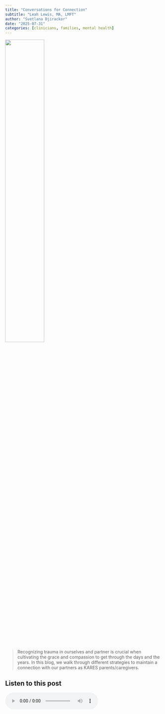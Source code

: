 ```yaml
---
title: "Conversations for Connection"
subtitle: "Leah Lewis, MA, LMFT"
author: "Svetlana Djirackor"
date: "2025-07-31"
categories: [clinicians, families, mental health]
---
```


![](../figures/convo_connection.png){width=50% fig-align="center"}

>
Recognizing trauma in ourselves and partner is crucial when cultivating the grace and compassion to get through the days and the years. In this blog, we walk through different strategies to maintain a connection with our partners as KARES parents/caregivers.

## Listen to this post

<audio controls>
  <source src="../../audio/convo_connection/convo_connection.mp3" type="audio/mpeg">
  Your browser does not support the audio element.
</audio>

## Important note:
Trauma is defined as a “deeply distressing or disturbing experience”. In this case, it is important to acknowledge that trauma is likely the lens through which we have experiences of parenting a child with a RARE diagnosis. This blog does not dispute or diminish the love and appreciation for our KARES children; instead, it holds this as a truth _and_ recognizes the challenges that parents/caregivers may face. Read on to understand the nuances in this topic.


## People Can Experience Trauma Differently… and that’s ok
Two people can go through the same event but experience it in different ways. This can be a source of frustration in relationships when we don’t understand the differences in how our partner experienced something versus how we experienced _the same_ event. 

Recognizing that we process things differently and identifying how we and our partners respond in different situations can increase our compassion and understanding of one another’s responses. This would mean, both our and our partners’ reactions would no longer be taken personally. 

Below is a range of how we experience parenting our KARES children. Can you relate to any of these?

- **Mood**
Exhaustion, confusion, feeling like “in a fog”, irritability, anxiety, anger, agitation, sadness, numbness, guilt, grief, dissociation, tearfulness, overwhelm, detached, helplessness

- **Behaviors**
Hyper-vigilance, blunted affect, snaps or angers quickly, zones out or checks out, overly attempting to fix or control, forgetting things, use unhealthy ways to “cope”, distancing, smothering, avoidance of triggers, social withdrawal

- **Physical**
Sleeplessness or insomnia, mysterious aches and pains, frequently sick, stomach issues, headaches, intense startle, tightness in chest (panic), flashbacks, sudden weight loss or gain

Be sure to check in with each other and yourself so that you can take care of yourselves before caring for everyone else

>
Before I could release
>
The weight of my sadness
>
And pain, I first had to 
>
honor its existence
>
--- _Yung Pueblo_
>

So what do we do when we see these trauma responses in ourselves?

## Tips for Self-Care and Regulation

![](../figures/self_care.png){width=40% fig-align="center"}

#### Consciously prioritize yourself and your relationship. 
We can get hyperfocused on our children. Intentionally take a step away from the busy household/schedule and take time to take care of each other. “Put the oxygen mask on yourself before your children” – this ensures you are well equipped to take care of everyone else who needs your support.

#### Recognize that what you might be experiencing at times is a cycle of grief. 
When we have a child with a diagnosis, we can look at parenting through the lens of grief which is not a linear process – can include anger, negotiation, acceptance etc.

#### Develop a self-care routine that is non-negotiable. 
Turn to the things you know that work or look for ideas online, social media etc.

#### Ensure that in your relationship, self-care is supported and encouraged
Make supporting your own and one another’s needs an absolute baseline for survival! 

#### If the stress threshold has been surpassed, encourage extra self-care or seek professional support (individual or couple)

Be kind to yourself, knowing that there will be times when you are on top of your self-care routine and other times when life just prevents it from happening. The important thing is to _have_ a self-care strategy set up so you can access them as needed.

## The Tools for Tough Times
![](../figures/tools.png){width=30% fig-align="center"}

-	You and your partner are allies. Turn towards each other rather than away. I am here for you, I value you, we are getting through this. Team Us!

-	Attune: checking in with one another. 

-	Recognize when stress from your parenting journey is being taken out on your partner and be able to speak about that with one another

-	Find and connect with your tribe beyond the relationship (friends, neighbors, church, support groups etc). Our partner can’t be everything for us. When we expect that, we can often get let down because it is an unrealistic expectation for our partner. Tapping into our larger community can help a lot with this.

>
## The Divine Pause:
>
When you start feeling in your body that you are feeling triggered by whatever is going on, take a second to regulate, breathe and remember you have choices and options about how you want to _respond_ rather than _react_.

## Fighting Fair: Techniques to Cool the Flames

![](../figures/fight_fair.png){width=40% fig-align="center"}

When you and your partner are already in a situation that is causing conflict between the two of you, using techniques to fight fair can create an environment where you can air your grievances but still be respectful of each other’s emotions.

-	Make sure your start-up is soft rather than harsh

-	Listen to your partner by reflecting and asking clarifying questions

-	Learn to use repair attempts

-	Monitor your physiology during tense discussions

-	Know that a compromise is likely necessary

-	Become more tolerant of each other’s imperfections and limitations

-	Remember, no one is right. There are always two subjective sides.

### With this mindset, here are some tips on how you can express yourself in difficult conversations

![](../figures/convo.png){width=30% fig-align="center"}

-	Complain don’t’ blame, watch for contempt, criticism: Remember “I feel” and “I need”. Good old “I statements”.

-	Describe what is happening without your evaluation of it

-	Be clear and positive about what you need

-	Be polite

-	Be appreciative

-	Don’t store things up

-	Notice when you or your partner is getting flooded and have an agreed-upon exit for soothing self or each other. Example: “I can see you are starting to shut down, should we take a break and come back to this later?”

Here are some ways you can soothe yourself when feeling flooded 

-	Change Environment; go outside, move into a different room, etc

-	[Box Breathing](../caregivers_mh/caregivers_mental_health.qmd) 

-	Use senses to come back into body

-	Use a meditation app and find a 5 minute one 

-	Do a quick stretch

-	Cuddle a pet

-	Splash face with cold water or submerge hands in ice water

-	Progressive muscle tightening and relaxation

-	Laugh – watch a favorite funny thing e.g., comedy skits on YouTube or a feel-good show

-	Feel it and let it move through you and away without pushing it away or grasping e.g., clouds in the sky technique – can’t control what clouds do, but you can watch them and let them pass you by. Apply this same concept to the situation

-	Mix and match the above

### Accept Bids of Repair

![](../figures/repair.png){width=40% fig-align="center"}

-	Fights and tension are going to happen. Consider if it is something that needs to be discussed further and go through the steps of fighting fair.

-	Be _aware_ of the ways you personally keep a fight going, such as stonewalling, silent treatment etc

-	Be willing to make the repair through sincere apology, reflecting your understanding of your partner’s grievance, humor, touch

-	Be willing to accept the attempt of repair without dragging it back into the trenches even if you are still a little annoyed. _Accept influence_ rather than digging into your point.

## Building Lasting Connection
![](../figures/lasting_connection.png){width=30% fig-align="center"}

-	Nurture Fondness and admiration: maintain and cultivate respect for each other and acknowledge and honor one another’s worth and strengths and talk about them

-	We have a choice in what we see and amplify in our relationship. Appreciation and gratitude: see what is good and say it! Don’t hold back from acknowledging the good because you are still mad about the “bad”.

-	Make micro-moments of connection happen every day. How can you show that you’re giving extra attention to your partner even in simple acts of kindness?

-	Find an agreed upon time each week to have a check-in. Should be timed and have an agenda to discuss and problem-solve and stay on track. At the end of the time, have something pleasant planned – can be small and symbolic

-	Get creative about touch, intimacy, pleasure, beyond sex 

-	Try to find the moments of connection and pleasure even when the timing is difficult.

-	Remembering and seeing one another as an individual and partner, not just a parent. What is attractive, cute, sensual, sexy, funny, unique, playful that makes your relationship special? Keep that in focus.

-	As much as it will occupy you, don’t let the diagnosis and day to day grind take away what is essential about you and your connection with one another

-	Mindfulness above all … seek calm and meaning in the moment together rather than rushing to distract or tune out

-	No one is a mindreader but also: see the need, fill the need for one another when possible

-	Showing _effort_ over perfection is everything!

## Resources
-	[The Seven Principles For Making Marriage Work, Dr. John Gottman](https://www.amazon.com/Seven-Principles-Making-Marriage-Work/dp/0553447718)
-	[Hold Me Tight Workbook, Dr. Sue Johnson](https://www.amazon.com/Hold-Me-Tight-Workbook-Lifetime/dp/031644023X)
-	[Not What I Expected: Hope and Help for Parents of Atypical Children, Dr. Rita Eichenstein](https://www.amazon.com/Not-What-Expected-Atypical-Children/dp/B01LTHXK0O)
-	[Fair Play, Eve Rodsky](https://www.everodsky.com/fair-play)

## Up Next

With a fuller toolbox to handle conversations with your partner, you can now navigate to the [Home Page](../../index.qmd) for a list of all the blogs, or proceed to the next blog in the KARES Library: [Understanding PDA in Neurodivergent Youth](../pda/pda.qmd)
